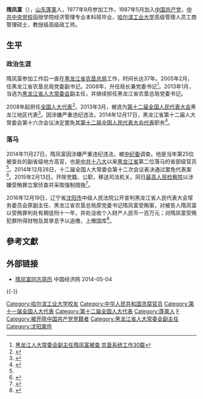 '''隋凤富'''（{{bd|1956年|11月|}}），[[山东|山东]][[蓬莱市|蓬莱]]人，1977年9月参加工作，1987年5月加入[[中国共产党|中国共产党]]，[[中共中央党校|中共中央党校]]函授学院经济管理专业本科班毕业，[[哈尔滨工业大学|哈尔滨工业大学]]高级管理人员工商管理硕士，教授级高级政工师。

== 生平 ==
=== 政治生涯 ===
隋凤富参加工作后一直在[[黑龙江省农垦总局|黑龙江省农垦总局]]工作，时间长达37年。2005年2月，任黑龙江省农垦总局党委副书记。2008年，升任局长兼党委书记<ref name="落马">[http://leaders.people.com.cn/n/2014/1128/c58278-26110263.html 黑龙江人大常委会副主任隋凤富被查 农垦系统工作30载]</ref>。2013年1月，当选为[[黑龙江省人大常委会|黑龙江省人大常委会]]副主任，并继续担任黑龙江省农垦总局党委书记。

2008年起担任[[全国人大代表|全国人大代表]]<ref>{{cite news|title=全国人大代表信息-隋凤富|url= http://210.82.31.1:8084/delegate/viewDelegate.action?dbid=110628|accessdate=2013-04-05|newspaper=全国人大网|archive-url=https://web.archive.org/web/20140312212514/http://www.npc.gov.cn/delegate/viewDelegate.action?dbid=110628|archive-date=2014-03-12|dead-url=yes}}</ref>。2013年3月，被选为[[第十二届全国人民代表大会|第十二届全国人民代表大会]]黑龙江地区代表<ref>{{cite news|title=全国人大代表信息-隋凤富|url= http://210.82.31.1:8084/delegate/viewDelegate.action?dbid=120602|accessdate=2013-03-28|newspaper=全国人大网|deadurl=yes|archiveurl=https://web.archive.org/web/20140312212243/http://www.npc.gov.cn/delegate/viewDelegate.action?dbid=120602|archivedate=2014-03-12}}</ref>。因涉嫌严重违纪违法，2014年12月17日，黑龙江省第十二届人大常委会第十六次会议决定罢免其[[第十二届全国人民代表大会代表|第十二届全国人民代表大会代表]]职务<ref>{{cite news|title=第十二届全国人民代表大会常务委员会代表资格审查委员会关于个别代表的代表资格的报告（2014年12月28日第十二届全国人民代表大会常务委员会第十二次会议通过）|url=http://www.npc.gov.cn/wxzl/gongbao/2015-02/27/content_1932696.htm|accessdate=2016-07-03|newspaper=中国人大网|archive-url=https://web.archive.org/web/20160828170309/http://www.npc.gov.cn/wxzl/gongbao/2015-02/27/content_1932696.htm|archive-date=2016年8月28日|dead-url=yes}}</ref>。

=== 落马 ===
2014年11月27日，隋凤富因涉嫌严重违纪违法，被[[中纪委|中纪委]]调查。他是当年第25位被查处的副省级地方高官，也是[[中共十八大|中共十八大]]以来[[黑龙江省|黑龙江省]]第二位落马的省部级官员<ref name="落马"/>。2014年12月28日，十二届全国人大常委会第十二次会议表决通过罢免代表案<ref>{{cite news|title=荣兰祥、秦玉海等人的全国人大代表资格终止|url=http://www.npc.gov.cn/npc/xinwen/2014-12/29/content_1891925.htm|accessdate=2016-01-09|agency=全国人大网|date=2014年12月28日|archive-date=2016-03-05|archive-url=https://web.archive.org/web/20160305230731/http://www.npc.gov.cn/npc/xinwen/2014-12/29/content_1891925.htm|dead-url=no}}</ref>。2015年2月13日，开除党籍、公职，移送司法机关。同日[[最高人民检察院|最高人民检察院]]以涉嫌受贿罪立案侦查并采取强制措施<ref>{{cite news|title=武长顺秦玉海均收受巨额贿赂 与他人通奸|url=http://news.163.com/15/0213/13/AIB9BP0L00014JB5.html|accessdate=2015-02-13|author=|date=2015-02-13|newspaper=网易|archive-url=https://web.archive.org/web/20150213161543/http://news.163.com/15/0213/13/AIB9BP0L00014JB5.html|archive-date=2015-02-13|dead-url=yes}}</ref>。

2016年12月19日，辽宁省[[沈阳市|沈阳市]]中级人民法院公开宣判黑龙江省人民代表大会常务委员会原副主任、黑龙江省农垦总局原党委书记隋凤富受贿案，对被告人隋凤富以受贿罪判处有期徒刑十一年，并处没收个人财产人民币一百万元；对隋凤富受贿犯罪所得财物及其孳息予以追缴，上缴国库<ref>{{Cite web|url=http://china.huanqiu.com/hot/2016-12/9831354.html|title=黑龙江省农垦总局原党委书记隋凤富受贿案一审获刑11年|accessdate=2016-12-20|author=|date=2016-12-19|publisher=环球网}}</ref>。

==參考文獻==
{{reflist|3}}
==外部链接==
*[http://district.ce.cn/newarea/sddy/201302/05/t20130205_24097710_4.shtml 隋凤富同志简历] 中国经济网 2014-05-04

{{-}}
{{start box}}
{{s-ppo|cpc}}
{{s-before|[[吕維峰|吕維峰]]}}
{{s-title|[[黑龍江省農墾總局|中國共產黨黑龍江省農墾總局委員會]]書記|2008年2月－2014年12月}}
{{s-after|[[王兆力|王兆力]]}}
{{s-gov|prc}}
{{s-before|[[吕維峰|吕維峰]]}}
{{s-title|[[黑龍江省農墾總局|黑龍江省農墾總局]]局長|2005年2月－2013年1月}}
{{s-after|[[王有國|王有國]]}}
{{end box}}

{{中共十八大以来的反腐败工作}}

{{DEFAULTSORT:Suí Fèngfù}}
[[Category:哈尔滨工业大学校友|Category:哈尔滨工业大学校友]]
[[Category:中华人民共和国贪腐官员|Category:中华人民共和国贪腐官员]]
[[Category:第十一届全国人大代表|Category:第十一届全国人大代表]]
[[Category:第十二届全国人大代表|Category:第十二届全国人大代表]]
[[Category:蓬莱人|Category:蓬莱人]]
[[Category:隋姓|F]]
[[Category:被开除中国共产党党籍者|Category:被开除中国共产党党籍者]]
[[Category:黑龙江省人大常委会副主任|Category:黑龙江省人大常委会副主任]]
[[Category:沈阳案件|Category:沈阳案件]]